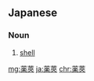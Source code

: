 ==Japanese==
{{ja-kanjitab|やく|k1=やっ|きょう|yomi=o}}

===Noun===
{{ja-noun|やっきょう|kyu=藥莢}}

# [[shell]] {{gloss|cartridge of a breechloading firearm}}

[[mg:薬莢]]
[[ja:薬莢]]
[[chr:薬莢]]